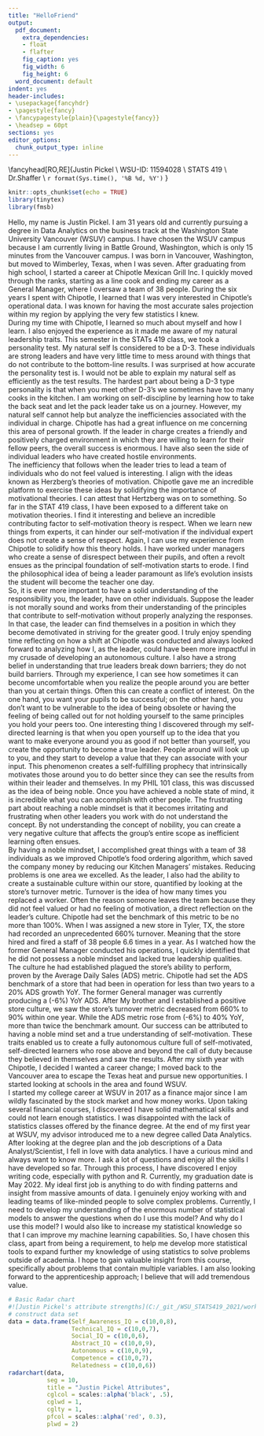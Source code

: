 ```yaml
---
title: "HelloFriend"
output:
  pdf_document:
    extra_dependencies:
    - float
    - flafter
    fig_caption: yes
    fig_width: 6
    fig_height: 6
  word_document: default
indent: yes
header-includes:
- \usepackage{fancyhdr}
- \pagestyle{fancy}
- \fancypagestyle{plain}{\pagestyle{fancy}}
- \headsep = 60pt
sections: yes
editor_options:
  chunk_output_type: inline
---
```

\fancyhead[RO,RE]{Justin Pickel \\ WSU-ID: 11594028 \\ STATS 419 \\ Dr.Shaffer \\ `r format(Sys.time(), '%B %d, %Y')` }
\setlength\parindent{24pt}
```r
knitr::opts_chunk$set(echo = TRUE)
library(tinytex)
library(fmsb)
```
Hello, my name is Justin Pickel. I am 31 years old and currently pursuing a degree in Data Analytics on the business track at the Washington State University Vancouver (WSUV) campus. I have chosen the WSUV campus because I am currently living in Battle Ground, Washington, which is only 15 minutes from the Vancouver campus. I was born in Vancouver, Washington, but moved to Wimberley, Texas, when I was seven. After graduating from high school, I started a career at Chipotle Mexican Grill Inc. I quickly moved through the ranks, starting as a line cook and ending my career as a General Manager, where I oversaw a team of 38 people. During the six years I spent with Chipotle, I learned that I was very interested in Chipotle's operational data. I was known for having the most accurate sales projection within my region by applying the very few statistics I knew.  
\par
During my time with Chipotle, I learned so much about myself and how I learn. I also enjoyed the experience as it made me aware of my natural leadership traits. This semester in the STATs 419 class, we took a personality test. My natural self Is considered to be a D-3. These individuals are strong leaders and have very little time to mess around with things that do not contribute to the bottom-line results. I was surprised at how accurate the personality test is. I would not be able to explain my natural self as efficiently as the test results. The hardest part about being a D-3 type personality is that when you meet other D-3's we sometimes have too many cooks in the kitchen. I am working on self-discipline by learning how to take the back seat and let the pack leader take us on a journey. However, my natural self cannot help but analyze the inefficiencies associated with the individual in charge. Chipotle has had a great influence on me concerning this area of personal growth. If the leader in charge creates a friendly and positively charged environment in which they are willing to learn for their fellow peers, the overall success is enormous. I have also seen the side of individual leaders who have created hostile environments.  
\par
The inefficiency that follows when the leader tries to lead a team of individuals who do not feel valued is interesting. I align with the ideas known as Herzberg's theories of motivation. Chipotle gave me an incredible platform to exercise these ideas by solidifying the importance of motivational theories. I can attest that Hertzberg was on to something. So far in the STAT 419 class, I have been exposed to a different take on motivation theories. I find it interesting and believe an incredible contributing factor to self-motivation theory is respect. When we learn new things from experts, it can hinder our self-motivation if the individual expert does not create a sense of respect. Again, I can use my experience from Chipotle to solidify how this theory holds. I have worked under managers who create a sense of disrespect between their pupils, and often a revolt ensues as the principal foundation of self-motivation starts to erode. I find the philosophical idea of being a leader paramount as life's evolution insists the student will become the teacher one day.  
\par
So, it is ever more important to have a solid understanding of the responsibility you, the leader, have on other individuals. Suppose the leader is not morally sound and works from their understanding of the principles that contribute to self-motivation without properly analyzing the responses. In that case, the leader can find themselves in a position in which they become demotivated in striving for the greater good. I truly enjoy spending time reflecting on how a shift at Chipotle was conducted and always looked forward to analyzing how I, as the leader, could have been more impactful in my crusade of developing an autonomous culture. I also have a strong belief in understanding that true leaders break down barriers; they do not build barriers. Through my experience, I can see how sometimes it can become uncomfortable when you realize the people around you are better than you at certain things. Often this can create a conflict of interest. On the one hand, you want your pupils to be successful; on the other hand, you don't want to be vulnerable to the idea of being obsolete or having the feeling of being called out for not holding yourself to the same principles you hold your peers too. 
\par
One interesting thing I discovered through my self-directed learning is that when you open yourself up to the idea that you want to make everyone around you as good if not better than yourself, you create the opportunity to become a true leader. People around will look up to you, and they start to develop a value that they can associate with your input. This phenomenon creates a self-fulfilling prophecy that intrinsically motivates those around you to do better since they can see the results from within their leader and themselves. In my PHIL 101 class, this was discussed as the idea of being noble. Once you have achieved a noble state of mind, it is incredible what you can accomplish with other people. The frustrating part about reaching a noble mindset is that it becomes irritating and frustrating when other leaders you work with do not understand the concept. By not understanding the concept of nobility, you can create a very negative culture that affects the group's entire scope as inefficient learning often ensues.  
\par
By having a noble mindset, I accomplished great things with a team of 38 individuals as we improved Chipotle's food ordering algorithm, which saved the company money by reducing our Kitchen Managers' mistakes. Reducing problems is one area we excelled. As the leader, I also had the ability to create a sustainable culture within our store, quantified by looking at the store's turnover metric. Turnover is the idea of how many times you replaced a worker. Often the reason someone leaves the team because they did not feel valued or had no feeling of motivation, a direct reflection on the leader's culture. Chipotle had set the benchmark of this metric to be no more than 100%. When I was assigned a new store in Tyler, TX, the store had recorded an unprecedented 660% turnover. Meaning that the store hired and fired a staff of 38 people 6.6 times in a year. As I watched how the former General Manager conducted his operations, I quickly identified that he did not possess a noble mindset and lacked true leadership qualities.  
\par
The culture he had established plagued the store's ability to perform, proven by the Average Daily Sales (ADS) metric. Chipotle had set the ADS benchmark of a store that had been in operation for less than two years to a 20% ADS growth YoY. The former General manager was currently producing a (-6%) YoY ADS. After My brother and I established a positive store culture, we saw the store's turnover metric decreased from 660% to 90% within one year. While the ADS metric rose from (-6%) to 40% YoY, more than twice the benchmark amount. Our success can be attributed to having a noble mind set and a true understanding of self-motivation. These traits enabled us to create a fully autonomous culture full of self-motivated, self-directed learners who rose above and beyond the call of duty because they believed in themselves and saw the results. After my sixth year with Chipotle, I decided I wanted a career change; I moved back to the Vancouver area to escape the Texas heat and pursue new opportunities. I started looking at schools in the area and found WSUV.  
\par
I started my college career at WSUV in 2017 as a finance major since I am wildly fascinated by the stock market and how money works. Upon taking several financial courses, I discovered I have solid mathematical skills and could not learn enough statistics. I was disappointed with the lack of statistics classes offered by the finance degree. At the end of my first year at WSUV, my advisor introduced me to a new degree called Data Analytics. After looking at the degree plan and the job descriptions of a Data Analyst/Scientist, I fell in love with data analytics. I have a curious mind and always want to know more. I ask a lot of questions and enjoy all the skills I have developed so far. Through this process, I have discovered I enjoy writing code, especially with python and R. Currently, my graduation date is May 2022. My ideal first job is anything to do with finding patterns and insight from massive amounts of data. I genuinely enjoy working with and leading teams of like-minded people to solve complex problems. Currently, I need to develop my understanding of the enormous number of statistical models to answer the questions when do I use this model? And why do I use this model? I would also like to increase my statistical knowledge so that I can improve my machine learning capabilities. So, I have chosen this class, apart from being a requirement, to help me develop more statistical tools to expand further my knowledge of using statistics to solve problems outside of academia. I hope to gain valuable insight from this course, specifically about problems that contain multiple variables. I am also looking forward to the apprenticeship approach; I believe that will add tremendous value.  
\par


```r
# Basic Radar chart
#![Justin Pickel's attribute strengths](C:/_git_/WSU_STATS419_2021/workspace/hello-friend/radarchart.png)
# construct data set
data = data.frame(Self_Awareness_IQ = c(10,0,8),
                  Technical_IQ = c(10,0,7),
                  Social_IQ = c(10,0,6),
                  Abstract_IQ = c(10,0,9),
                  Autonomous = c(10,0,9),
                  Competence = c(10,0,7),
                  Relatedness = c(10,0,6))
radarchart(data,
           seg = 10,
           title = "Justin Pickel Attributes",
           cglcol = scales::alpha('black', .5),
           cglwd = 1,
           cglty = 1,
           pfcol = scales::alpha('red', 0.3),
           plwd = 2)

```
